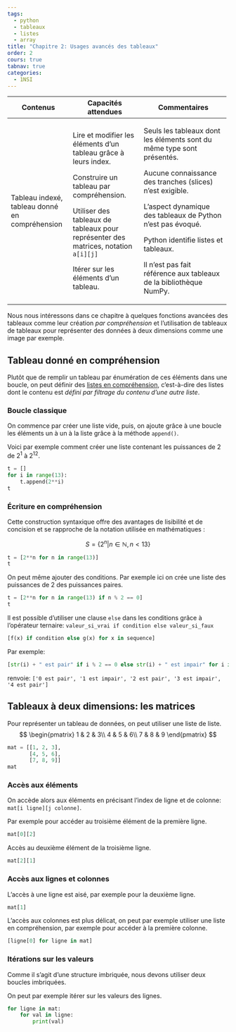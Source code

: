 ```yaml
---
tags:
  - python
  - tableaux
  - listes
  - array
title: "Chapitre 2: Usages avancés des tableaux"
order: 2
cours: true
tabnav: true
categories:
  - 1NSI
---
```


::: programme
+---------------------------+-------------------------------+--------------------------------------+
| Contenus                  | Capacités attendues           | Commentaires                         |
+===========================+===============================+======================================+
| Tableau indexé, tableau   | Lire et modifier les éléments | Seuls les tableaux dont les          |
| donné en                  | d’un tableau grâce à leurs    | éléments sont du même type sont      |
| compréhension             | index.                        | présentés.                           |
|                           |                               |                                      |
|                           | Construire un tableau par     | Aucune connaissance des              |
|                           | compréhension.                | tranches (slices) n’est exigible.    |
|                           |                               |                                      |
|                           | Utiliser des tableaux de      | L’aspect dynamique des tableaux      |
|                           | tableaux pour représenter des | de Python n’est pas évoqué.          |
|                           | matrices, notation `a[i][j]`  |                                      |
|                           |                               | Python identifie listes et tableaux. |
|                           |                               |                                      |
|                           | Itérer sur les éléments d'un  | Il n’est pas fait référence aux      |
|                           | tableau.                      | tableaux de la bibliothèque          |
|                           |                               | NumPy.                               |
+---------------------------+-------------------------------+--------------------------------------+
:::

::: {.intro layout-ncol=2}

Nous nous intéressons dans ce chapitre à quelques fonctions avancées des tableaux comme leur
création _par compréhension_ et l'utilisation de tableaux de tableaux pour représenter des données
à deux dimensions comme une image par exemple.

<wc-wikimage title="Dynamic_array.svg" caption="Un tableau (dynamique) possède une taille varaiable, et on peut lui ajouter ou lui enlever des éléments après sa création et son stockage en mémoire."></wc-wikimage>

:::



## Tableau donné en compréhension

Plutôt que de remplir un tableau par énumération de ces éléments dans une boucle, on peut définir des [listes en compréhension](), c'est-à-dire des listes dont le contenu est *défini par filtrage du contenu d'une autre liste*.

### Boucle classique

On commence par créer une liste vide, puis, on ajoute grâce à une boucle les éléments un à un à la
liste grâce à la méthode `append()`.

Voici par exemple comment créer une liste contenant les puissances de 2 de $2^1$ à $2^{12}$.

```python
t = []
for i in range(13):
    t.append(2**i)
t
```

### Écriture en compréhension

Cette construction syntaxique offre des avantages de lisibilité et de concision et se rapproche de
la notation utilisée en mathématiques :

$$
S=\{2^{n} | n\in {\mathbb{N}}, n<13\}
$$

```python
t = [2**n for n in range(13)]
t
```

On peut même ajouter des conditions. Par exemple ici on crée une liste des puissances de 2 des
puissances paires.

```python
t = [2**n for n in range(13) if n % 2 == 0]
t
```

::: {.plus titre="Syntaxe complète avec `else`"}

Il est possible d'utiliser une clause `else` dans
les conditions grâce à l'opérateur ternaire: `valeur_si_vrai if condition else valeur_si_faux`

```python
[f(x) if condition else g(x) for x in sequence]
```
Par exemple:

```python
[str(i) + " est pair" if i % 2 == 0 else str(i) + " est impair" for i in range(5)]
```
renvoie: `['0 est pair', '1 est impair', '2 est pair', '3 est impair', '4 est pair']`
:::

## Tableaux à deux dimensions: les matrices

::: {layout-ncol=2}
Pour représenter un tableau de données, on peut utiliser une liste de liste.
$$
\begin{pmatrix}
   1 & 2 & 3\\
   4 & 5 & 6\\
   7 & 8 & 9 
\end{pmatrix}
$$

<wc-wikimage title="Array_of_array_storage.svg" caption="Stockage d'un tableau dans une liste de listes."></wc-wikimage>
:::

```python
mat = [[1, 2, 3],
       [4, 5, 6],
       [7, 8, 9]]
mat
```

### Accès aux éléments

On accède alors aux éléments en précisant l'index de ligne et de colonne: `mat[i ligne][j colonne]`.

Par exemple pour accéder au troisième élément de la première ligne.

```python
mat[0][2]
```

Accès au deuxième élément de la troisième ligne.

```python
mat[2][1]
```

### Accès aux lignes et colonnes

L'accès à une ligne est aisé, par exemple pour la deuxième ligne.

```python
mat[1]
```

L'accès aux colonnes est plus délicat, on peut par exemple utiliser une liste en compréhension, par
exemple pour accéder à la première colonne.

```python
[ligne[0] for ligne in mat]
```

### Itérations sur les valeurs

Comme il s'agit d'une structure imbriquée, nous devons utiliser deux boucles imbriquées.

On peut par exemple itérer sur les valeurs des lignes.

```python
for ligne in mat:
    for val in ligne:
        print(val)
```
